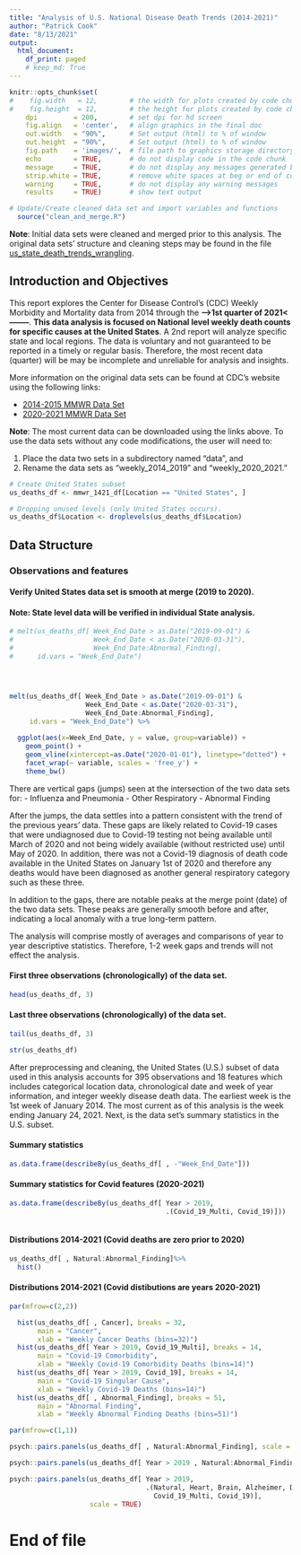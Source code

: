 ```yaml
---
title: "Analysis of U.S. National Disease Death Trends (2014-2021)"
author: "Patrick Cook"
date: "8/13/2021"
output: 
  html_document:
    df_print: paged
    # keep_md: True
---
```


```r
knitr::opts_chunk$set(
#    fig.width   = 12,        # the width for plots created by code chunk
#    fig.height  = 12,        # the height for plots created by code chunk
    dpi         = 200,        # set dpi for hd screen
    fig.align   = 'center',   # align graphics in the final doc
    out.width   = "90%",      # Set output (html) to % of window
    out.height  = "90%",      # Set output (html) to % of window
    fig.path    = 'images/',  # file path to graphics storage directory
    echo        = TRUE,       # do not display code in the code chunk
    message     = TRUE,       # do not display any messages generated by code
    strip.white = TRUE,       # remove white spaces at beg or end of code chunk
    warning     = TRUE,       # do not display any warning messages
    results     = TRUE)       # show text output
```


```r

# Update/Create cleaned data set and import variables and functions
  source("clean_and_merge.R")

```

**Note**: Initial data sets were cleaned and merged prior to this analysis. The 
original data sets' structure and cleaning steps may be found in the file 
[us_state_death_trends_wrangling](us_state_death_trends_wrangling.Rmd).

## Introduction and Objectives  

This report explores the Center for Disease Control's (CDC) Weekly Morbidity and 
Mortality data from 2014 through the **------>1st quarter of 2021<--------**. 
**This data analysis is focused on National level weekly death counts for specific 
causes at the United States**. A 2nd report will analyze specific state and local 
regions. The data is voluntary and not guaranteed to be reported in a timely or 
regular basis. Therefore, the most recent data (quarter) will be may be 
incomplete and unreliable for analysis and insights. 

More information on the original data sets can be found at CDC's website using 
the following links: 

- [2014-2015 MMWR Data Set](https://data.cdc.gov/NCHS/Weekly-Counts-of-Deaths-by-State-and-Select-Causes/3yf8-kanr){target="_blank"}
- [2020-2021 MMWR Data Set](https://data.cdc.gov/NCHS/Weekly-Provisional-Counts-of-Deaths-by-State-and-S/muzy-jte6){target="_blank"}

**Note**: The most current data can be downloaded using the links above. To use the 
data sets without any code modifications, the user will need to:

1. Place the data two sets in a subdirectory named "data", and
2. Rename the data sets as "weekly_2014_2019" and "weekly_2020_2021."


```r
# Create United States subset
us_deaths_df <- mmwr_1421_df[Location == "United States", ]

# Dropping unused levels (only United States occurs). 
us_deaths_df$Location <- droplevels(us_deaths_df$Location)

```


## Data Structure  

### Observations and features  

#### Verify United States data set is smooth at merge (2019 to 2020).
#### **Note**: State level data will be verified in individual State analysis.   

```r
# melt(us_deaths_df[ Week_End_Date > as.Date("2019-09-01") & 
#                    Week_End_Date < as.Date("2020-03-31"),
#                    Week_End_Date:Abnormal_Finding],
#      id.vars = "Week_End_Date")




melt(us_deaths_df[ Week_End_Date > as.Date("2019-09-01") & 
                   Week_End_Date < as.Date("2020-03-31"),
                   Week_End_Date:Abnormal_Finding],
     id.vars = "Week_End_Date") %>%
  
  ggplot(aes(x=Week_End_Date, y = value, group=variable)) +
    geom_point() +
    geom_vline(xintercept=as.Date("2020-01-01"), linetype="dotted") +
    facet_wrap(~ variable, scales = 'free_y') + 
    theme_bw()
```

There are vertical gaps (jumps) seen at the intersection of the two data sets 
for: 
- Influenza and Pneumonia
- Other Respiratory
- Abnormal Finding

After the jumps, the data settles into a pattern consistent with the trend of 
the previous years' data. These gaps are likely related to Covid-19 cases that 
were undiagnosed due to Covid-19 testing not being available until March of 2020 
and not being widely available (without restricted use) until May of 2020. In 
addition, there was not a Covid-19 diagnosis of death code available in the 
United States on January 1st of 2020 and therefore any deaths would 
have been diagnosed as another general respiratory category such as these three.

In addition to the gaps, there are notable peaks at the merge point (date) of 
the two data sets. These peaks are generally smooth before and after, indicating 
a local anomaly with a true long-term pattern. 

The analysis will comprise mostly of averages and comparisons of year to year 
descriptive statistics. Therefore, 1-2 week gaps and trends will not effect the 
analysis. 

#### First three observations (chronologically) of the data set.  


```r
head(us_deaths_df, 3)

```

#### Last three observations (chronologically) of the data set.  

```r

tail(us_deaths_df, 3)

```

```r

str(us_deaths_df)

```



After preprocessing and cleaning, the United States (U.S.) subset of data used 
in this analysis accounts for 395 observations and 18 features which includes 
categorical location data, chronological date and week of year information, and 
integer weekly disease death data. The earliest week is the 1st week of January 
2014. The most current as of this analysis is the week ending January 24, 2021. 
Next, is the  data set's summary statistics in the U.S. subset.


#### Summary statistics  

```r

as.data.frame(describeBy(us_deaths_df[ , -"Week_End_Date"]))


```

#### Summary statistics for Covid features (2020-2021)  

```r

as.data.frame(describeBy(us_deaths_df[ Year > 2019, 
                                       .(Covid_19_Multi, Covid_19)]))



```

#### Distributions 2014-2021 (Covid deaths are zero prior to 2020)  

```r
us_deaths_df[ , Natural:Abnormal_Finding]%>%
  hist()
```


#### Distributions 2014-2021 (Covid distibutions are years 2020-2021)  

```r
par(mfrow=c(2,2))

  hist(us_deaths_df[ , Cancer], breaks = 32, 
       main = "Cancer", 
       xlab = "Weekly Cancer Deaths (bins=32)") 
  hist(us_deaths_df[ Year > 2019, Covid_19_Multi], breaks = 14, 
       main = "Covid-19 Comorbidity", 
       xlab = "Weekly Covid-19 Comorbidity Deaths (bins=14)")
  hist(us_deaths_df[ Year > 2019, Covid_19], breaks = 14, 
       main = "Covid-19 Singular Cause", 
       xlab = "Weekly Covid-19 Deaths (bins=14)")
  hist(us_deaths_df[ , Abnormal_Finding], breaks = 51, 
       main = "Abnormal Finding", 
       xlab = "Weekly Abnormal Finding Deaths (bins=51)")

par(mfrow=c(1,1))

```


```r
psych::pairs.panels(us_deaths_df[ , Natural:Abnormal_Finding], scale = TRUE)

```

```r
psych::pairs.panels(us_deaths_df[ Year > 2019 , Natural:Abnormal_Finding], scale = TRUE)

```



```r
psych::pairs.panels(us_deaths_df[ Year > 2019,
                                  .(Natural, Heart, Brain, Alzheimer, Diabetes, 
                                    Covid_19_Multi, Covid_19)], 
                    scale = TRUE)

```



# End of file


